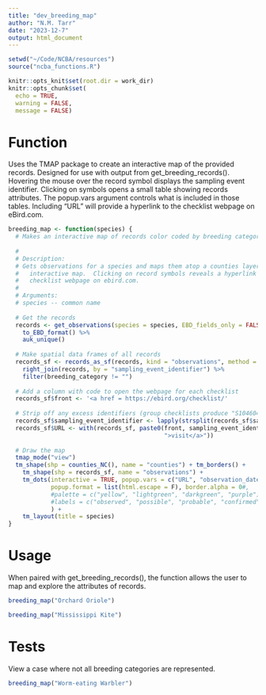 ```yaml
---
title: "dev_breeding_map"
author: "N.M. Tarr"
date: "2023-12-7"
output: html_document
---
```


```r
setwd("~/Code/NCBA/resources")
source("ncba_functions.R")

knitr::opts_knit$set(root.dir = work_dir)
knitr::opts_chunk$set(
  echo = TRUE,
  warning = FALSE,
  message = FALSE)
```


# Function
Uses the TMAP package to create an interactive map of the provided records.  Designed for use with output from get_breeding_records().  Hovering the mouse over the record symbol displays the sampling event identifier.  Clicking on symbols opens a small table showing records attributes.  The popup.vars argument controls what is included in those tables.  Including "URL" will provide a hyperlink to the checklist webpage on eBird.com. 
```r
breeding_map <- function(species) {
  # Makes an interactive map of records color coded by breeding category
  
  #
  # Description:
  # Gets observations for a species and maps them atop a counties layer in an
  #   interactive map.  Clicking on record symbols reveals a hyperlink to the 
  #   checklist webpage on ebird.com.
  #
  # Arguments:
  # species -- common name
  
  # Get the records
  records <- get_observations(species = species, EBD_fields_only = FALSE) %>%
    to_EBD_format() %>%
    auk_unique()
  
  # Make spatial data frames of all records
  records_sf <- records_as_sf(records, kind = "observations", method = "points") %>%
    right_join(records, by = "sampling_event_identifier") %>%
    filter(breeding_category != "")
  
  # Add a column with code to open the webpage for each checklist
  records_sf$front <- '<a href = https://ebird.org/checklist/'
  
  # Strip off any excess identifiers (group checklists produce "S104604778,S104604779")
  records_sf$sampling_event_identifier <- lapply(strsplit(records_sf$sampling_event_identifier, split = ","), function(l) l[[1]])
  records_sf$URL <- with(records_sf, paste0(front, sampling_event_identifier,
                                            ">visit</a>"))
  
  # Draw the map
  tmap_mode("view") 
  tm_shape(shp = counties_NC(), name = "counties") + tm_borders() +
    tm_shape(shp = records_sf, name = "observations") + 
    tm_dots(interactive = TRUE, popup.vars = c("URL", "observation_date", "behavior_code"), col = "breeding_category",
            popup.format = list(html.escape = F), border.alpha = 0#,
            #palette = c("yellow", "lightgreen", "darkgreen", "purple"),
            #labels = c("observed", "possible", "probable", "confirmed")
            ) +
    tm_layout(title = species)
}

```

# Usage
When paired with get_breeding_records(), the function allows the user to map and explore the attributes of records.
```r
breeding_map("Orchard Oriole")
```

```r
breeding_map("Mississippi Kite")
```

# Tests
View a case where not all breeding categories are represented.
```r
breeding_map("Worm-eating Warbler")
```